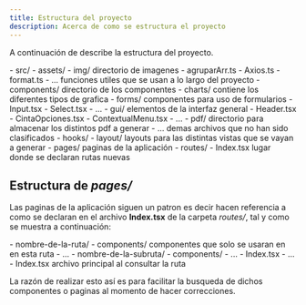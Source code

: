 ```yaml
---
title: Estructura del proyecto
description: Acerca de como se estructura el proyecto
---
```

 
A continuación de describe la estructura del proyecto.

<FileTree>
- src/
    - assets/
        - img/ directorio de imagenes
        - agruparArr.ts
        - Axios.ts
        - format.ts
        - ... funciones utiles que se usan a lo largo del proyecto
    - components/ directorio de los componentes
        - charts/ contiene los diferentes tipos de grafica
        - forms/ componentes para uso de formularios
            - Input.tsx
            - Select.tsx
            - ...
        - gui/ elementos de la interfaz general
            - Header.tsx
            - CintaOpciones.tsx
            - ContextualMenu.tsx
            - ...
        - pdf/ directorio para almacenar los distintos pdf a generar
        - ... demas archivos que no han sido clasificados
    - hooks/
    - layout/ layouts para las distintas vistas que se vayan a generar
    - pages/ paginas de la aplicación
    - routes/
        - Index.tsx lugar donde se declaran rutas nuevas 
</FileTree>

## Estructura de _pages/_

Las paginas de la aplicación siguen un patron es decir hacen referencia a como se declaran en el archivo **Index.tsx** de la carpeta _routes/_, tal y como se muestra a continuación:

<FileTree>
- nombre-de-la-ruta/
    - components/ componentes que solo se usaran en en esta ruta
        - ...
    - nombre-de-la-subruta/
        - components/
            - ...
        - Index.tsx
        - ...
    - Index.tsx archivo principal al consultar la ruta 
</FileTree>

La razón de realizar esto así es para facilitar la busqueda de dichos componentes o paginas al momento de hacer correcciones.
